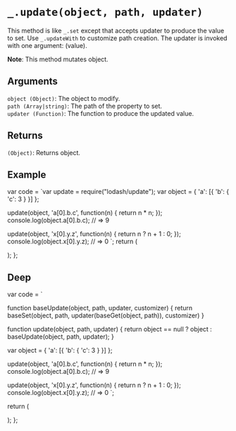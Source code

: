 # `_.update(object, path, updater)`

This method is like `_.set` except that accepts updater to produce the value to set. Use `_.updateWith` to customize path creation. The updater is invoked with one argument: (value).

**Note**: This method mutates object.

## Arguments

`object (Object)`: The object to modify.  
`path (Array|string)`: The path of the property to set.   
`updater (Function)`: The function to produce the updated value.

## Returns

`(Object)`: Returns object.

## Example


  var code = `var update = require("lodash/update");
var object = { 'a': [{ 'b': { 'c': 3 } }] };
 
update(object, 'a[0].b.c', function(n) { return n * n; });
console.log(object.a[0].b.c);
// => 9
 
update(object, 'x[0].y.z', function(n) { return n ? n + 1 : 0; });
console.log(object.x[0].y.z);
// => 0
`;
  return (
    <div>
      <Embed source={code} />
    </div>
  );
};

<Demo />

## Deep

  var code = `

function baseUpdate(object, path, updater, customizer) {
  return baseSet(object, path, updater(baseGet(object, path)), customizer)
}

function update(object, path, updater) {
    return object == null ? object : baseUpdate(object, path, updater);
}

var object = { 'a': [{ 'b': { 'c': 3 } }] };
 
update(object, 'a[0].b.c', function(n) { return n * n; });
console.log(object.a[0].b.c);
// => 9
 
update(object, 'x[0].y.z', function(n) { return n ? n + 1 : 0; });
console.log(object.x[0].y.z);
// => 0
`;

return (

<div>
  <Embed source={code} />
</div>
); 
};

<DeepDemo />
